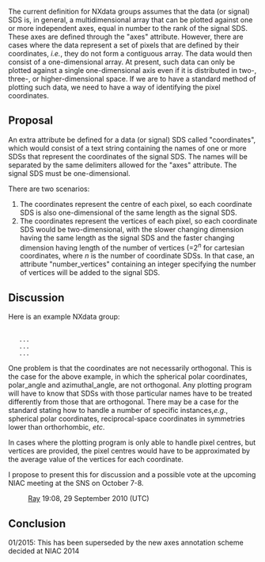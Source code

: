 The current definition for NXdata groups assumes that the data (or signal) SDS is, in general, a multidimensional array that can be plotted against one or more independent axes, equal in number to the rank of the signal SDS. These axes are defined through the "axes" attribute. However, there are cases where the data represent a set of pixels that are defined by their coordinates, <em>i.e.</em>, they do not form a contiguous array. The data would then consist of a one-dimensional array. At present, such data can only be plotted against a single one-dimensional axis even if it is distributed in two-, three-, or higher-dimensional space. If we are to have a standard method of plotting such data, we need to have a way of identifying the pixel coordinates.

==Proposal==
An extra attribute be defined for a data (or signal) SDS called "coordinates", which would consist of a text string containing the names of one or more SDSs that represent the coordinates of the signal SDS. The names will be separated by the same delimiters allowed for the "axes" attribute. The signal SDS must be one-dimensional.

There are two scenarios:

# The coordinates represent the centre of each pixel, so each coordinate SDS is also one-dimensional of the same length as the signal SDS. 
# The coordinates represent the vertices of each pixel, so each coordinate SDS would be two-dimensional, with the slower changing dimension having the same length as the signal SDS and the faster changing dimension having length of the number of vertices (=2<sup><em>n</em></sup> for cartesian coordinates, where <em>n</em> is the number of coordinate SDSs. In that case, an attribute "number_vertices" containing an integer specifying the number of vertices will be added to the signal SDS.

==Discussion==
Here is an example NXdata group:

 <NXdata name="data">
    <data signal="1" coordinates="polar_angle:azimuthal_angle" number_vertices="8">...</data>
    <polar_angle>...</polar_angle>
    <azimuthal_angle>...</azimuthal_angle>
 </NXdata>

One problem is that the coordinates are not necessarily orthogonal. This is the case for the above example, in which the spherical polar coordinates, polar_angle and azimuthal_angle, are not orthogonal. Any plotting program will have to know that SDSs with those particular names have to be treated differently from those that are orthogonal. There may be a case for the standard stating how to handle a number of specific instances,<em>e.g.</em>, spherical polar coordinates, reciprocal-space coordinates in symmetries lower than orthorhombic, <em>etc</em>.

In cases where the plotting program is only able to handle pixel centres, but vertices are provided, the pixel centres would have to be approximated by the average value of the vertices for each coordinate.

I propose to present this for discussion and a possible vote at the upcoming NIAC meeting at the SNS on October 7-8.
:[[User:Ray Osborn|Ray]] 19:08, 29 September 2010 (UTC)

== Conclusion ==

01/2015: This has been superseded by the new axes annotation scheme decided at NIAC 2014